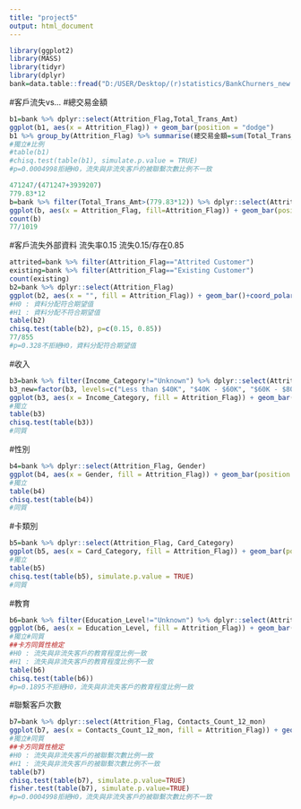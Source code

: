 ```yaml
---
title: "project5"
output: html_document
---
```

```r
library(ggplot2)
library(MASS)
library(tidyr)
library(dplyr)
bank=data.table::fread("D:/USER/Desktop/(r)statistics/BankChurners_new.csv",encoding="UTF-8")
```
#客戶流失vs...
#總交易金額
```r
b1=bank %>% dplyr::select(Attrition_Flag,Total_Trans_Amt)
ggplot(b1, aes(x = Attrition_Flag)) + geom_bar(position = "dodge")
b1 %>% group_by(Attrition_Flag) %>% summarise(總交易金額=sum(Total_Trans_Amt))
#獨立#比例
#table(b1)
#chisq.test(table(b1), simulate.p.value = TRUE)
#p=0.0004998拒絕H0，流失與非流失客戶的被聯繫次數比例不一致

471247/(471247+3939207)
779.83*12
b=bank %>% filter(Total_Trans_Amt>(779.83*12)) %>% dplyr::select(Attrition_Flag, Total_Trans_Amt)
ggplot(b, aes(x = Attrition_Flag, fill=Attrition_Flag)) + geom_bar(position = "dodge")
count(b)
77/1019
```
#客戶流失外部資料
流失率0.15
流失0.15/存在0.85
```r
attrited=bank %>% filter(Attrition_Flag=="Attrited Customer")
existing=bank %>% filter(Attrition_Flag=="Existing Customer")
count(existing)
b2=bank %>% dplyr::select(Attrition_Flag)
ggplot(b2, aes(x = "", fill = Attrition_Flag)) + geom_bar()+coord_polar(theta="y")
#H0 : 資料分配符合期望值
#H1 : 資料分配不符合期望值
table(b2)
chisq.test(table(b2), p=c(0.15, 0.85))
77/855
#p=0.328不拒絕H0，資料分配符合期望值
```
#收入
```r
b3=bank %>% filter(Income_Category!="Unknown") %>% dplyr::select(Attrition_Flag, Income_Category)
b3_new=factor(b3, levels=c("Less than $40K", "$40K - $60K", "$60K - $80K", "$80K - $120K", "$120K +"))
ggplot(b3, aes(x = Income_Category, fill = Attrition_Flag)) + geom_bar(position = "dodge")
#獨立
table(b3)
chisq.test(table(b3))
#同質

```
#性別
```r
b4=bank %>% dplyr::select(Attrition_Flag, Gender)
ggplot(b4, aes(x = Gender, fill = Attrition_Flag)) + geom_bar(position = "dodge")
#獨立
table(b4)
chisq.test(table(b4))
#同質
```
#卡類別
```r
b5=bank %>% dplyr::select(Attrition_Flag, Card_Category)
ggplot(b5, aes(x = Card_Category, fill = Attrition_Flag)) + geom_bar(position = "dodge")
#獨立
table(b5)
chisq.test(table(b5), simulate.p.value = TRUE)
#同質

```
#教育
```r
b6=bank %>% filter(Education_Level!="Unknown") %>% dplyr::select(Attrition_Flag, Education_Level)
ggplot(b6, aes(x = Education_Level, fill = Attrition_Flag)) + geom_bar(position = "dodge")
#獨立#同質
##卡方同質性檢定
#H0 : 流失與非流失客戶的教育程度比例一致
#H1 : 流失與非流失客戶的教育程度比例不一致
table(b6)
chisq.test(table(b6))
#p=0.1895不拒絕H0，流失與非流失客戶的教育程度比例一致
```
#聯繫客戶次數
```r
b7=bank %>% dplyr::select(Attrition_Flag, Contacts_Count_12_mon)
ggplot(b7, aes(x = Contacts_Count_12_mon, fill = Attrition_Flag)) + geom_bar(position = "dodge")
#獨立#同質
##卡方同質性檢定
#H0 : 流失與非流失客戶的被聯繫次數比例一致
#H1 : 流失與非流失客戶的被聯繫次數比例不一致
table(b7)
chisq.test(table(b7), simulate.p.value=TRUE)
fisher.test(table(b7), simulate.p.value=TRUE)
#p=0.0004998拒絕H0，流失與非流失客戶的被聯繫次數比例不一致
```